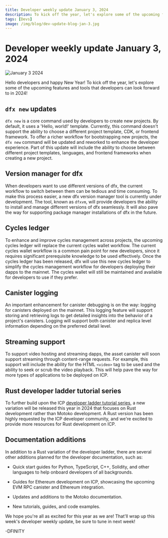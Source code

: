 ```yaml
---
title: Developer weekly update January 3, 2024
description: To kick off the year, let's explore some of the upcoming features and tools that developers can look forward to in 2024!
tags: [Devs]
image: /img/blog/dev-update-blog-jan-3.jpg
---
```


# Developer weekly update January 3, 2024

![January 3 2024](../../static/img/blog/dev-update-blog-jan-3.jpg)

Hello developers and happy New Year! To kick off the year, let's explore some of the upcoming features and tools that developers can look forward to in 2024!

## `dfx new` updates

`dfx new` is a core command used by developers to create new projects. By default, it uses a 'Hello, world!' template. Currently, this command doesn't support the ability to choose a different project template, CDK, or frontend framework. To offer a richer workflow for bootstrapping new projects, the `dfx new` command will be updated and reworked to enhance the developer experience. Part of this update will include the ability to choose between different project templates, languages, and frontend frameworks when creating a new project. 

## Version manager for dfx

When developers want to use different versions of dfx, the current workflow to switch between them can be tedious and time consuming. To make this process easier, a new dfx version manager tool is currently under development. The tool, known as `dfxvm`, will provide developers the ability to install and manage different versions of dfx seamlessly. It will also pave the way for supporting package manager installations of dfx in the future. 

## Cycles ledger

To enhance and improve cycles management across projects, the upcoming cycles ledger will replace the current cycles wallet workflow. The current cycles wallet workflow is a common pain point for new developers, since it requires significant prerequisite knowledge to be used effectively. Once the cycles ledger has been released, dfx will use this new cycles ledger to simplify the cycles management workflow for developers deploying their dapps to the mainnet. The cycles wallet will still be maintained and available for developers to use if they prefer. 

## Canister logging

An important enhancement for canister debugging is on the way: logging for canisters deployed on the mainnet. This logging feature will support storing and retrieving logs to get detailed insights into the behavior of a project's canisters. Logging will support both canister and replica level information depending on the preferred detail level.

## Streaming support

To support video hosting and streaming dapps, the asset canister will soon support streaming through content-range requests. For example, this support will include the ability for the HTML `<video>` tag to be used and the ability to seek or scrub the video playback. This will help pave the way for more types of applications to be deployed on ICP. 

## Rust developer ladder tutorial series

To further build upon the ICP [developer ladder tutorial series](/docs/current/tutorials/developer-journey/), a new variation will be released this year in 2024 that focuses on Rust development rather than Motoko development. A Rust version has been highly requested by the ICP developer community, and we're excited to provide more resources for Rust development on ICP.

## Documentation additions

In addition to a Rust variation of the developer ladder, there are several other additions planned for the developer documentation, such as:

- Quick start guides for Python, TypeScript, C++, Solidity, and other languages to help onboard developers of all backgrounds. 

- Guides for Ethereum development on ICP, showcasing the upcoming EVM RPC canister and Ethereum integration. 

- Updates and additions to the Motoko documentation.

- New tutorials, guides, and code examples. 

We hope you're all as excited for this year as we are! That'll wrap up this week's developer weekly update, be sure to tune in next week!

-DFINITY
